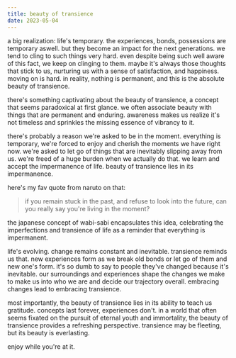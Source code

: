 ```yaml
---
title: beauty of transience
date: 2023-05-04
---
```


a big realization: life's temporary. the experiences, bonds, possessions are temporary aswell. but they become an impact for the next
generations. we tend to cling to such things very hard. even despite being such well aware of this fact, we keep on clinging to them.
maybe it's always those thoughts that stick to us, nurturing us with a sense of satisfaction, and happiness. moving on is hard. in
reality, nothing is permanent, and this is the absolute beauty of transience.

there's something captivating about the beauty of transience, a concept that seems paradoxical at first glance. we often associate
beauty with things that are permanent and enduring. awareness makes us realize it's not timeless and sprinkles the missing essence of
vibrancy to it.

there's probably a reason we're asked to be in the moment. everything is temporary, we're forced to enjoy and cherish the moments we
have right now. we're asked to let go of things that are inevitably slipping away from us. we're freed of a huge burden when we
actually do that. we learn and accept the impermanence of life. beauty of transience lies in its impermanence.

here's my fav quote from naruto on that:

> if you remain stuck in the past, and refuse to look into the future, can you really say you're living in the moment?

the japanese concept of wabi-sabi encapsulates this idea, celebrating the imperfections and transience of life as a reminder that
everything is impermanent.

life's evolving. change remains constant and inevitable. transience reminds us that. new experiences form as we break old bonds or let
go of them and new one's form. it's so dumb to say to people they've changed because it's inevitable. our surroundings and experiences
shape the changes we make to make us into who we are and decide our trajectory overall. embracing changes lead to embracing transience.

most importantly, the beauty of transience lies in its ability to teach us gratitude. concepts last forever, experiences don't. in a
world that often seems fixated on the pursuit of eternal youth and immortality, the beauty of transience provides a refreshing
perspective. transience may be fleeting, but its beauty is everlasting.

enjoy while you're at it.
